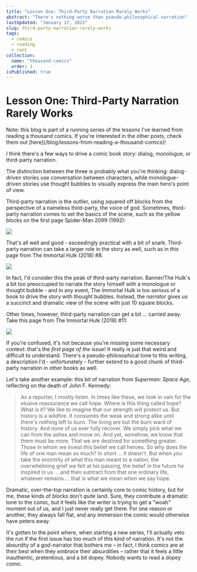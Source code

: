 ```yaml
---
title: "Lesson One: Third-Party Narration Rarely Works"
abstract: "There's nothing worse than pseudo-philosophical narration"
lastUpdated: "January 17, 2023"
slug: third-party-narration-rarely-works
tags:
  - comics
  - reading
  - rant
collection:
  name: "thousand-comics"
  order: 1
isPublished: true
---
```


# Lesson One: Third-Party Narration Rarely Works

<Info>
  Note: this blog is part of a running series of the lessons I've learned from
  reading a thousand comics. If you're interested in the other posts, check them
  out [here](/blog/lessons-from-reading-a-thousand-comics)!
</Info>

I think there's a few ways to drive a comic book story: dialog, monologue, or third-party narration.

The distinction between the three is probably what you're thinking: dialog-driven stories use conversation between characters, while monologue-driven stories use thought bubbles to visually express the main hero's point of view.

Third-party narration is the outlier, using squared off blocks from the perspective of a nameless third-party, the voice of god. Sometimes, third-party narration comes to set the basics of the scene, such as the yellow blocks on the first page Spider-Man 2099 (1992):

<Image
  src="/blog/spiderman-2099.jpg"
  size="medium"
  width={1200}
  height={1845}
/>

That's all well and good - exceedingly practical with a bit of snark. Third-party narration can take a larger role in the story as well, such as in this page from The Immortal Hulk (2018) #8.

<Image
  src="/blog/hulk-transform.jpg"
  size="medium"
  width={1200}
  height={1845}
/>

In fact, I'd consider this the peak of third-party narration. Banner/The Hulk's a bit too preoccupied to narrate the story himself with a monologue or thought bubble - and in any event, The Immortal Hulk is too serious of a book to drive the story with thought bubbles. Instead, the _narrator_ gives us a succinct and dramatic view of the scene with just 10 square blocks.

Other times, however, third-party narration can get a bit ... carried away. Take this page from The Immortal Hulk (2018) #11:

<Image src="/blog/hulk-hell.jpg" size="medium" width={1200} height={1845} />

If you're confused, it's not because you're missing some necessary context: that's the _first page of the issue_! It really is just that weird and difficult to understand. There's a pseudo-philosophical tone to this writing, a description I'd - unfortunately - further extend to a good chunk of third-party narration in other books as well.

Let's take another example: this bit of narration from _Superman: Space Age_, reflecting on the death of John F. Kennedy:

> As a reporter, I mostly listen. In times like these, we look in vain for the elusive reassurance we call hope. Where is this thing called hope? What is it? We like to imagine that our strength will protect us. But history is a wildfire. It consumes the weak and strong alike until there's nothing left to burn. The living are but the burn ward of history. And none of us ever fully recover. We simply pick what we can from the ashes and move on. And yet, somehow, we know that there must be more. That we are destined for something greater. Those in whom we invest this belief we call heroes. So why does the life of one man mean so much? In short ... it doesn't. But when you take the enormity of what this man meant to a nation, the overwhelming grief we felt at his passing, the belief in the future he inspired in us ... and then subtract from that one ordinary life, whatever remains ... that is what we mean when we say hope.

Dramatic, over-the-top narration is certainly core to comic history, but for me, these kinds of blocks don't _quite_ land. Sure, they contribute a dramatic tone to the comic, but it feels like the writer is trying to get a "woah" moment out of us, and I just never really get there. For one reason or another, they always fall flat, and any immersion the comic would otherwise have peters away.

It's gotten to the point where, when starting a new series, I'll actually veto the run if the first issue has too much of this kind of narration. It's not the absurdity of a god-narrator that bothers me – in fact, I think comics are at their best when they _embrace_ their absurdities – rather that it feels a little inauthentic, pretentious, and a bit dopey. Nobody wants to read a dopey comic.
